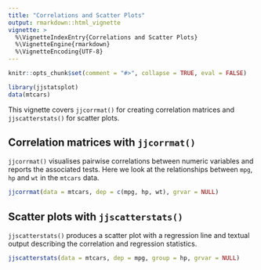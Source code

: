 ```yaml
---
title: "Correlations and Scatter Plots"
output: rmarkdown::html_vignette
vignette: >
  %\VignetteIndexEntry{Correlations and Scatter Plots}
  %\VignetteEngine{rmarkdown}
  %\VignetteEncoding{UTF-8}
---
```


```r
knitr::opts_chunk$set(comment = "#>", collapse = TRUE, eval = FALSE)
```


```r
library(jjstatsplot)
data(mtcars)
```

This vignette covers `jjcorrmat()` for creating correlation matrices and
`jjscatterstats()` for scatter plots.

## Correlation matrices with `jjcorrmat()`

`jjcorrmat()` visualises pairwise correlations between numeric variables
and reports the associated tests. Here we look at the relationships
between `mpg`, `hp` and `wt` in the `mtcars` data.

```r
jjcorrmat(data = mtcars, dep = c(mpg, hp, wt), grvar = NULL)
```

## Scatter plots with `jjscatterstats()`

`jjscatterstats()` produces a scatter plot with a regression line and
textual output describing the correlation and regression statistics.

```r
jjscatterstats(data = mtcars, dep = mpg, group = hp, grvar = NULL)
```


